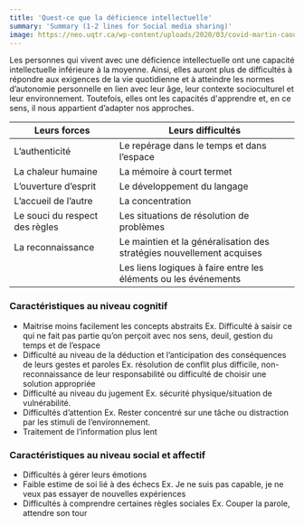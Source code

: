 ```yaml
---
title: 'Quest-ce que la déficience intellectuelle'
summary: 'Summary (1-2 lines for Social media sharing)'
image: https://neo.uqtr.ca/wp-content/uploads/2020/03/covid-martin-caouette-uqtr.jpg
---
```


Les personnes qui vivent avec une déficience intellectuelle ont une capacité intellectuelle inférieure à la moyenne. Ainsi, elles auront plus de difficultés à répondre aux exigences de la vie quotidienne et à atteindre les normes d’autonomie personnelle en lien avec leur âge, leur contexte socioculturel et leur environnement. Toutefois, elles ont les capacités d'apprendre et, en ce sens, il nous appartient d’adapter nos approches.

| Leurs forces                   | Leurs difficultés                                                     |
| ------------------------------ | --------------------------------------------------------------------- |
| L’authenticité                 | Le repérage dans le temps et dans l’espace                            |
| La chaleur humaine             | La mémoire à court termet                                             |
| L’ouverture d’esprit           | Le développement du langage                                           |
| L’accueil de l’autre           | La concentration                                                      |
| Le souci du respect des règles | Les situations de résolution de problèmes                             |
| La reconnaissance              | Le maintien et la généralisation des stratégies nouvellement acquises |
|                                | Les liens logiques à faire entre les éléments ou les événements       |

### Caractéristiques au niveau cognitif

- Maitrise moins facilement les concepts abstraits
  Ex. Difficulté à saisir ce qui ne fait pas partie qu’on perçoit avec nos sens, deuil, gestion du temps et de l’espace
- Difficulté au niveau de la déduction et l’anticipation des conséquences de leurs gestes et paroles
  Ex. résolution de conflit plus difficile, non-reconnaissance de leur responsabilité ou difficulté de choisir une solution appropriée
- Difficulté au niveau du jugement
  Ex. sécurité physique/situation de vulnérabilité.
- Difficultés d’attention
  Ex. Rester concentré sur une tâche ou distraction par les stimuli de l’environnement.
- Traitement de l’information plus lent

### Caractéristiques au niveau social et affectif

- Difficultés à gérer leurs émotions
- Faible estime de soi lié à des échecs
  Ex. Je ne suis pas capable, je ne veux pas essayer de nouvelles expériences
- Difficultés à comprendre certaines règles sociales
  Ex. Couper la parole, attendre son tour
